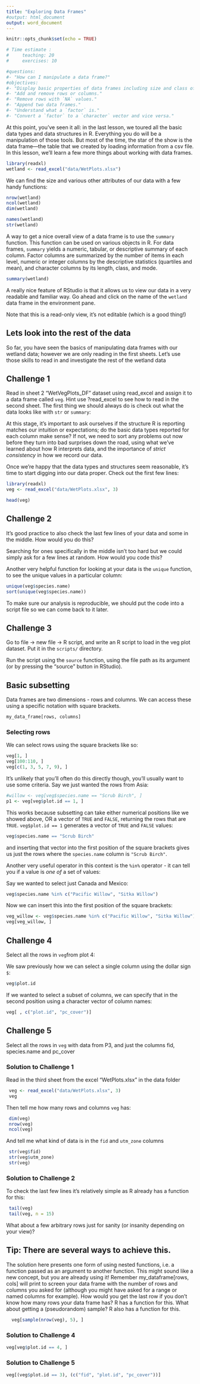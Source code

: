 ```yaml
---
title: "Exploring Data Frames"
#output: html_document
output: word_document
---
```


```r
knitr::opts_chunk$set(echo = TRUE)

# Time estimate : 
#     teaching: 20
#     exercises: 10

#questions:
#- "How can I manipulate a data frame?"
#objectives:
#- "Display basic properties of data frames including size and class of the columns, names, and first few rows."
#- "Add and remove rows or columns."
#- "Remove rows with `NA` values."
#- "Append two data frames."
#- "Understand what a `factor` is."
#- "Convert a `factor` to a `character` vector and vice versa."
```


At this point, you've seen it all: in the last lesson, we toured all the basic
data types and data structures in R. Everything you do will be a manipulation of
those tools. But most of the time, the star of the show is the data frame—the table that we created by loading information from a csv file. In this lesson, we'll learn a few more things
about working with data frames.

```r
library(readxl)
wetland <- read_excel("data/WetPlots.xlsx") 

```

We can find the size and various other attributes of our data with a few handy functions:

```r
nrow(wetland)
ncol(wetland)
dim(wetland)
```

```r
names(wetland)
str(wetland)
```

A way to get a nice overall view of a data frame is to use the `summary` function. This function can be used on various objects in R. For data frames, `summary` yields a numeric, tabular, or descriptive summary of each column. Factor columns are summarized by the number of items in each level, numeric or integer columns by the descriptive statistics (quartiles and mean), and character columns by its length, class, and mode.  

```r
summary(wetland)
```

A really nice feature of RStudio is that it allows us to view our data in a 
very readable and familiar way. Go ahead and click on the name of the `wetland`
data frame in the environment pane.

Note that this is a read-only view, it's not editable (which is a good thing!)


## Lets look into the rest of the data 

So far, you have seen the basics of manipulating data frames with our wetland data;
however we are only reading in the first sheets. Let's use those skills to read in and investigate 
the rest of the wetland data

<style>
div.green{ background-color:#FFFFE0; border-radius: 5px; padding: 20px;}
</style>
<div class = "green">

## Challenge 1

 Read in sheet 2 "WetVegPlots_DF" dataset using read_excel and assign it to a data frame
 called `veg`. Hint use ?read_excel to see how to read in the second sheet.
The first thing we should always do is check out what the data looks like with
`str` or `summary`:

</div>


At this stage, it's important to ask ourselves if the structure R is reporting
matches our intuition or expectations; do the basic data types reported for each
column make sense? If not, we need to sort any problems out now before they turn
into bad surprises down the road, using what we've learned about how R
interprets data, and the importance of *strict consistency* in how we record our
data.

Once we're happy that the data types and structures seem reasonable, it's time
to start digging into our data proper. Check out the first few lines:

```r
library(readxl)
veg <- read_excel("data/WetPlots.xlsx", 3)

head(veg)
```

<style>
div.green{ background-color:#FFFFE0; border-radius: 5px; padding: 20px;}
</style>
<div class = "green">

## Challenge 2

It's good practice to also check the last few lines of your data and some in the middle. How would you do this?

Searching for ones specifically in the middle isn't too hard but we could simply ask for a few lines at random. How would you code this?

</div>

Another very helpful function for looking at your data is the `unique` 
function, to see the unique values in a particular column:

```r
unique(veg$species.name)
sort(unique(veg$species.name))
```


To make sure our analysis is reproducible, we should put the code
into a script file so we can come back to it later.


<style>
div.green{ background-color:#FFFFE0; border-radius: 5px; padding: 20px;}
</style>
<div class = "green">


## Challenge 3

Go to file -> new file -> R script, and write an R script
to load in the veg plot dataset. Put it in the `scripts/`
directory.

Run the script using the `source` function, using the file path
as its argument (or by pressing the "source" button in RStudio).


</div>

## Basic subsetting

Data frames are two dimensions - rows and columns. We can access these using a 
specific notation with square brackets.

```r
my_data_frame[rows, columns]
```

### Selecting rows

We can select rows using the square brackets like so:

```r
veg[1, ]
veg[100:110, ]
veg[c(1, 3, 5, 7, 9), ]
```

It's unlikely that you'll often do this directly though, you'll usually want 
to use some criteria. Say we just wanted the rows from Asia:

```r
#willow <- veg[veg$species.name == "Scrub Birch", ]
p1 <- veg[veg$plot.id == 1, ]

```

This works because subsetting can take either numerical positions like we showed
above, OR a vector of `TRUE` and `FALSE`, returning the rows that are `TRUE`.
`veg$plot.id == 1` generates a vector of `TRUE` and `FALSE`
values:

```r
veg$species.name == "Scrub Birch"
```

and inserting that vector into the first position of the square brackets
gives us just the rows where the `species.name` column is `"Scrub Birch"`.

Another very useful operator in this context is the `%in%` operator - it can 
tell you if a value is _one of_ a set of values:

Say we wanted to select just Canada and Mexico:

```r
veg$species.name %in% c("Pacific Willow", "Sitka Willow")
```

Now we can insert this into the first position of the square brackets:

```r
veg_willow <- veg$species.name %in% c("Pacific Willow", "Sitka Willow")
veg[veg_willow, ]
```


<style>
div.green{ background-color:#FFFFE0; border-radius: 5px; padding: 20px;}
</style>
<div class = "green">

## Challenge 4
 Select all the rows in `veg`from plot 4:


</div>



We saw previously how we can select a single column using the dollar sign `$`:

```r
veg$plot.id
```

If we wanted to select a subset of columns, we can specify that in the second 
position using a character vector of column names:

```r
veg[ , c("plot.id", "pc_cover")]
```


<style>
div.green{ background-color:#FFFFE0; border-radius: 5px; padding: 20px;}
</style>
<div class = "green">
## Challenge 5
Select all the rows in `veg` with data from P3, and just the columns
fid, species.name  and pc_cover
</div>




### Solution to Challenge 1

Read in the third sheet from the excel "WetPlots.xlsx" in the data folder

```r
 veg <- read_excel("data/WetPlots.xlsx", 3)
 veg 
```

Then tell me how many rows and columns `veg` has:
 
```r
 dim(veg)
 nrow(veg)
 ncol(veg)
```

And tell me what kind of data is in the `fid` and `utm_zone` columns
 
```r
 str(veg$fid)
 str(veg$utm_zone)
 str(veg)
```


### Solution to Challenge 2
 To check the last few lines it's relatively simple as R already has a function for this:
```r
 tail(veg)
 tail(veg, n = 15)
```
 
 What about a few arbitrary rows just for sanity (or insanity depending on your view)?

## Tip: There are several ways to achieve this.
 The solution here presents one form of using nested functions, i.e. a function passed as an argument to another function. This might sound like a new concept, but you are already using it!
Remember my_dataframe[rows, cols] will print to screen your data frame with the number of rows and columns you asked for (although you might have asked for a range or named columns for example). How would you get the last row if you don't know how many rows your data frame has? R has a function for this. What about getting a (pseudorandom) sample? R also has a function for this.

```r
  veg[sample(nrow(veg), 5), ]
```


### Solution to Challenge 4
```r
veg[veg$plot.id == 4, ]
```


### Solution to Challenge 5
```r
veg[(veg$plot.id == 3), (c("fid", "plot.id", "pc_cover"))]
```

